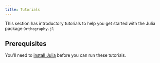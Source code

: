 ```yaml
---
title: Tutorials
---
```



This section has introductory tutorials to help you get started with the Julia package `Orthography.jl`



## Prerequisites

You’ll need to [install Julia](https://julialang.org/downloads/) before you can run these tutorials.